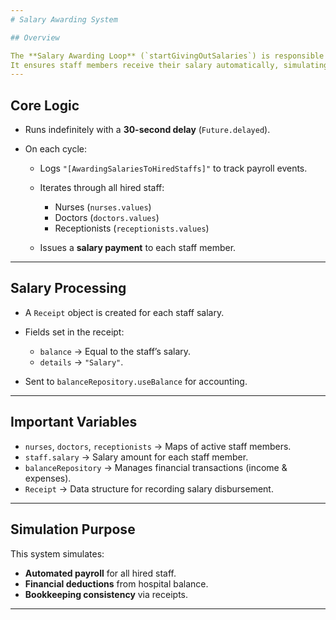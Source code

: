 ```yaml
---
# Salary Awarding System

## Overview

The **Salary Awarding Loop** (`startGivingOutSalaries`) is responsible for paying all hired staff at regular intervals.
It ensures staff members receive their salary automatically, simulating real-world payroll.
---
```


## Core Logic

- Runs indefinitely with a **30-second delay** (`Future.delayed`).
- On each cycle:

  - Logs `"[AwardingSalariesToHiredStaffs]"` to track payroll events.
  - Iterates through all hired staff:

    - Nurses (`nurses.values`)
    - Doctors (`doctors.values`)
    - Receptionists (`receptionists.values`)

  - Issues a **salary payment** to each staff member.

---

## Salary Processing

- A `Receipt` object is created for each staff salary.
- Fields set in the receipt:

  - `balance` → Equal to the staff’s salary.
  - `details` → `"Salary"`.

- Sent to `balanceRepository.useBalance` for accounting.

---

## Important Variables

- `nurses`, `doctors`, `receptionists` → Maps of active staff members.
- `staff.salary` → Salary amount for each staff member.
- `balanceRepository` → Manages financial transactions (income & expenses).
- `Receipt` → Data structure for recording salary disbursement.

---

## Simulation Purpose

This system simulates:

- **Automated payroll** for all hired staff.
- **Financial deductions** from hospital balance.
- **Bookkeeping consistency** via receipts.

---
